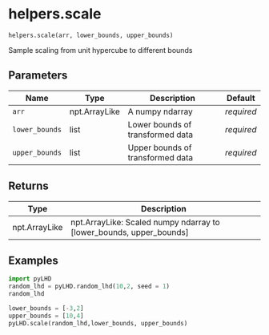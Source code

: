 # helpers.scale { #pyLHD.helpers.scale }

`helpers.scale(arr, lower_bounds, upper_bounds)`

Sample scaling from unit hypercube to different bounds

## Parameters

| Name           | Type          | Description                      | Default    |
|----------------|---------------|----------------------------------|------------|
| `arr`          | npt.ArrayLike | A numpy ndarray                  | _required_ |
| `lower_bounds` | list          | Lower bounds of transformed data | _required_ |
| `upper_bounds` | list          | Upper bounds of transformed data | _required_ |

## Returns

| Type          | Description                                                         |
|---------------|---------------------------------------------------------------------|
| npt.ArrayLike | npt.ArrayLike: Scaled numpy ndarray to [lower_bounds, upper_bounds] |

## Examples



```python
import pyLHD
random_lhd = pyLHD.random_lhd(10,2, seed = 1)
random_lhd
```
```python
lower_bounds = [-3,2]
upper_bounds = [10,4]
pyLHD.scale(random_lhd,lower_bounds, upper_bounds)
```